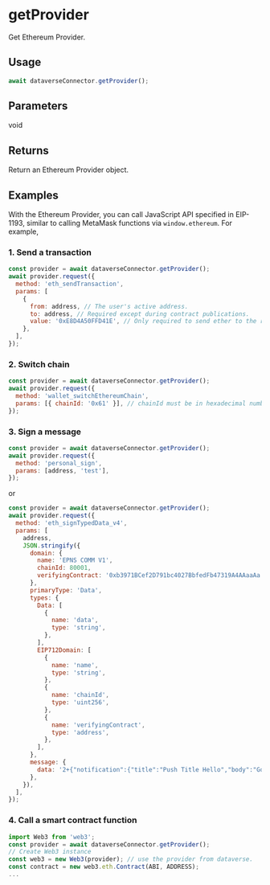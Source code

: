 # getProvider

Get Ethereum Provider.

## Usage

```javascript
await dataverseConnector.getProvider();
```

## Parameters

void

## Returns

Return an Ethereum Provider object.

## Examples

With the Ethereum Provider, you can call JavaScript API specified in EIP-1193,
similar to calling MetaMask functions via `window.ethereum`. For example,

### 1. Send a transaction

```js
const provider = await dataverseConnector.getProvider();
await provider.request({
  method: 'eth_sendTransaction',
  params: [
    {
      from: address, // The user's active address.
      to: address, // Required except during contract publications.
      value: '0xE8D4A50FFD41E', // Only required to send ether to the recipient from the initiating external account.
    },
  ],
});
```

### 2. Switch chain

```js
const provider = await dataverseConnector.getProvider();
await provider.request({
  method: 'wallet_switchEthereumChain',
  params: [{ chainId: '0x61' }], // chainId must be in hexadecimal numbers
});
```

### 3. Sign a message

```js
const provider = await dataverseConnector.getProvider();
await provider.request({
  method: 'personal_sign',
  params: [address, 'test'],
});
```

or

```js
const provider = await dataverseConnector.getProvider();
await provider.request({
  method: 'eth_signTypedData_v4',
  params: [
    address,
    JSON.stringify({
      domain: {
        name: 'EPNS COMM V1',
        chainId: 80001,
        verifyingContract: '0xb3971BCef2D791bc4027BbfedFb47319A4AAaaAa',
      },
      primaryType: 'Data',
      types: {
        Data: [
          {
            name: 'data',
            type: 'string',
          },
        ],
        EIP712Domain: [
          {
            name: 'name',
            type: 'string',
          },
          {
            name: 'chainId',
            type: 'uint256',
          },
          {
            name: 'verifyingContract',
            type: 'address',
          },
        ],
      },
      message: {
        data: '2+{"notification":{"title":"Push Title Hello","body":"Good to see you bodies"},"data":{"acta":"","aimg":"","amsg":"Payload Push Title Hello Body","asub":"Payload Push Title Hello","type":"1"},"recipients":"eip155:5:0x6ed14ee482d3C4764C533f56B90360b767d21D5E"}',
      },
    }),
  ],
});
```

### 4. Call a smart contract function

```js
import Web3 from 'web3';
const provider = await dataverseConnector.getProvider();
// Create Web3 instance
const web3 = new Web3(provider); // use the provider from dataverse.
const contract = new web3.eth.Contract(ABI, ADDRESS);
...
```

